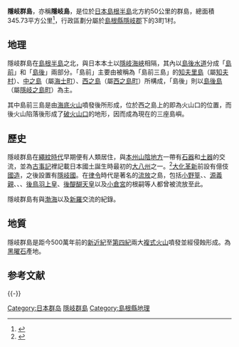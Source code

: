 {{Infobox islands
| name             = 隱岐群島
| native name      = 隠岐諸島
| native name link = 
| native_name_lang = 
| image name       = Oki Islands Relief Map, SRTM.jpg
| image size       = 
| image caption    = 隱岐群島地形圖
| image alt        = 
| map              = Japan
| map_alt          = 
| map_width        = 
| map_caption      = 隱岐群島的位置
| map_relief       = 
| map_mark         = Cercle rouge 100%.svg
| map_mark_width   = 12
| label            = 
| label_position   = 
| coordinates      = {{coord|36|09|N|133|10|E|type:isle_scale:3000000|display=inline,title}}
| location         = [[東亞|東亞]]
| archipelago      = [[日本列島|日本列島]]
| waterbody        = [[日本海|日本海]]
| total islands    = 180以上
| major islands    = [[島後島|島後島]]、[[西之島_(隱岐群島)|西之島]]、[[中之島_(島根縣)|中之島]]、[[知夫里島|知夫里島]]
| area km2         = 345.73
| length km        = 
| width km         = 
| coastline km     = 
| elevation m      = 607.7
| highest mount    = {{tsl|ja|大満寺山|大滿寺山}}
| country          = {{JPN}}
| country admin divisions title 1    = [[日本行政區劃|縣]]
| country admin divisions 1          = [[島根縣|島根縣]]
| country admin divisions title 2    = [[郡_(日本)|郡]]
| country admin divisions 2          = [[隱岐郡|隱岐郡]]
| country capital type               = 
| country capital                    = 
| country largest city type          = 
| country largest city               = 
| country capital and largest city   = 
| country largest city population    = 
| country leader title               = 
| country leader name                = 
| demonym          = 
| population       = 20,265
| population as of = 2017
| population footnotes = [[推計人口|推計人口]]
| density km2      = 
| ethnic groups    = 
}}
{{japanese|japanese=隠岐諸島|kana=おきしょとう|romaji=Oki-shotō}}

'''隱岐群島'''，亦稱'''隱岐島'''，是位於[[日本|日本]][[島根半島|島根半島]]北方約50公里的群島，總面積345.73平方公里<ref>{{Cite web | url=http://www.gsi.go.jp/KOKUJYOHO/MENCHO/201610/32_shimane.pdf | title=平成28年全国都道府県市区町村別面積調　島根県 | accessdate=2017-04-10 | author= | date=2016-10-01 | language=ja | publisher=[[国土地理院|国土地理院]] | deadurl=yes | archiveurl=https://web.archive.org/web/20170410214007/http://www.gsi.go.jp/KOKUJYOHO/MENCHO/201610/32_shimane.pdf | archivedate=2017年4月10日 | df= }}</ref>，行政區劃分屬於[[島根縣|島根縣]][[隱岐郡|隱岐郡]]下的3町1村。

==地理==
隱岐群島在[[島根半島|島根半島]]之北，與日本本土以[[隱岐海峽|隱岐海峽]]相隔，其內以[[島後水道|島後水道]]分成「[[島前|島前]]」和「[[島後|島後]]」兩部分。「島前」主要由被稱為「島前三島」的[[知夫里島|知夫里島]]（屬[[知夫村|知夫村]]）、[[中之島_(島根縣)|中之島]]（屬[[海士町|海士町]]）、[[西之島_(隱岐群島)|西之島]]（屬[[西之島町|西之島町]]）所構成，「島後」則以[[島後島|島後島]]（屬[[隱岐之島町|隱岐之島町]]）為主。

其中島前三島是由[[海底火山|海底火山]]噴發後所形成，位於西之島上的{{tsl|ja|焼火山|燒火山}}即為火山口的位置，而後火山陷落後形成了[[破火山口|破火山口]]的地形，因而成為現在的三座島嶼。

==歷史==
{{Main|隱岐群島歷史}}
隱岐群島在[[繩紋時代|繩紋時代]]早期便有人類居住，與[[本州|本州]][[山陰地方|山陰地方]]一帶有[[石器|石器]]和[[土器|土器]]的交流，並為[[古事記|古事記]]裡記載日本國土誕生時最初的[[大八州|大八州]]之一。<ref>{{Cite book| title=地図で読む『古事記』『日本書紀』| author={{tsl|ja|武光誠}}|publisher=[[PHP研究所|PHP研究所]]| accessdate=2017-04-10| series=PHP文庫| | date=2016-06-22| language=ja| isbn=4569830811}}</ref>[[大化革新|大化革新]]前設有億伎[[國造|國造]]，之後設置有[[隱岐國|隱岐國]]。在[[日本律令制|律令]]時代是著名的[[流放|流放]]之島，包括[[小野篁|小野篁]]、{{tsl|ja|伴健岑}}、[[源義親|源義親]]、{{tsl|ja|板垣兼信}}、{{tsl|ja|佐々木広綱|佐佐木廣綱}}、[[後鳥羽上皇|後鳥羽上皇]]、[[後醍醐天皇|後醍醐天皇]]以及[[小倉宮|小倉宮]]的根嗣等人都曾被流放至此。

隱岐群島有與[[渤海國|渤海]]以及[[新羅|新羅]]交流的紀錄。

==地質==
隱岐群島是距今500萬年前的[[新近紀|新近紀]]至[[第四紀|第四紀]]兩大[[複式火山|複式火山]]噴發並經侵蝕形成。為[[黑曜石|黑曜石]]產地。

== 参考文献 ==
{{Reflist}}

{{-}}
{{Pacific Islands}}

{{Authority control}}

[[Category:日本群岛|Category:日本群岛]]
[[Category:隱岐群島|]]
[[Category:島根縣地理|Category:島根縣地理]]